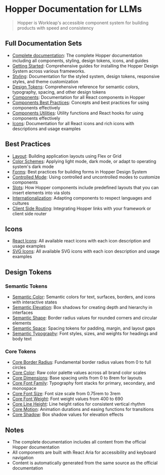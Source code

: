 # Hopper Documentation for LLMs

> Hopper is Workleap's accessible component system for building products with speed and consistency

## Full Documentation Sets

- [Complete documentation](./llms-full.txt): The complete Hopper documentation including all components, styling, design tokens, icons, and guides
- [Getting Started](./getting-started/index.txt): Comprehensive guides for installing the Hopper Design System across various frameworks.
- [Styling](./styled-system/index.txt): Documentation for the styled system, design tokens, responsive styles, and theme customization
- [Design Tokens](./tokens/index.txt): Comprehensive reference for semantic colors, typography, spacing, and other design tokens
- [Components](./components/index.txt): Documentation for all React components in Hopper
- [Components Best Practices](./components/concepts/index.txt): Concepts and best practices for using components effectively
- [Components Utilities](./components/utilities/index.txt): Utility functions and React hooks for using components effectively
- [Icons](./icons/index.txt): Documentation for all React icons and rich icons with descriptions and usage examples

## Best Practices

- [Layout](./components/layout.txt): Building application layouts using Flex or Grid
- [Color Schemes](./components/color-schemes.txt): Applying light mode, dark mode, or adapt to operating system's dark mode
- [Forms](./components/forms.txt): Best practices for building forms in Hopper Design System
- [Controlled Mode](./components/controlled-mode.txt): Using controlled and uncontrolled modes to customize components
- [Slots](./components/slots.txt): How Hopper components include predefined layouts that you can insert elements into via slots
- [Internationalization](./components/internationalization.txt): Adapting components to respect languages and cultures
- [Client Side Routing](./components/client-side-routing.txt):  Integrating Hopper links with your framework or client side router

## Icons

- [React Icons](./icons/react-icons/index.txt): All available react icons with each icon description and usage examples
- [SVG Icons](./icons/SVG-icons/index.txt): All available SVG icons with each icon description and usage examples

## Design Tokens

### Semantic Tokens
- [Semantic Color](./tokens/semantic/color.txt): Semantic colors for text, surfaces, borders, and icons with interactive states
- [Semantic Elevation](./tokens/semantic/elevation.txt): Box shadows for creating depth and hierarchy in interfaces
- [Semantic Shape](./tokens/semantic/shape.txt): Border radius values for rounded corners and circular elements
- [Semantic Space](./tokens/semantic/space.txt): Spacing tokens for padding, margin, and layout gaps
- [Semantic Typography](./tokens/semantic/typography.txt): Font styles, sizes, and weights for headings and body text

### Core Tokens
- [Core Border Radius](./tokens/core/border-radius.txt): Fundamental border radius values from 0 to full circles
- [Core Color](./tokens/core/color.txt): Raw color palette values across all brand color scales
- [Core Dimensions](./tokens/core/dimensions.txt): Base spacing units from 0 to 8rem for layouts
- [Core Font Family](./tokens/core/font-family.txt): Typography font stacks for primary, secondary, and monospace
- [Core Font Size](./tokens/core/font-size.txt): Font size scale from 0.75rem to 3rem
- [Core Font Weight](./tokens/core/font-weight.txt): Font weight values from 400 to 690
- [Core Line Height](./tokens/core/line-height.txt): Line height ratios for consistent vertical rhythm
- [Core Motion](./tokens/core/motion.txt): Animation durations and easing functions for transitions
- [Core Shadow](./tokens/core/shadow.txt): Box shadow values for elevation effects

## Notes

- The complete documentation includes all content from the official Hopper documentation
- All components are built with React Aria for accessibility and keyboard navigation
- Content is automatically generated from the same source as the official documentation
